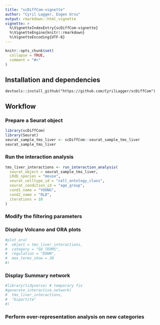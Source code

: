 ```yaml
---
title: "scDiffCom-vignette"
author: "Cyril Lagger, Eugen Ursu"
output: rmarkdown::html_vignette
vignette: >
  %\VignetteIndexEntry{scDiffCom-vignette}
  %\VignetteEngine{knitr::rmarkdown}
  %\VignetteEncoding{UTF-8}
---
```


```r
knitr::opts_chunk$set(
  collapse = TRUE,
  comment = "#>"
)
```

## Installation and dependencies

```
devtools::install_github("https://github.com/CyrilLagger/scDiffCom")
```
## Workflow

### Prepare a Seurat object

```r
library(scDiffCom)
library(Seurat)
seurat_sample_tms_liver <- scDiffCom::seurat_sample_tms_liver
seurat_sample_tms_liver
```

### Run the interaction analysis 

```r

tms_liver_interactions <- run_interaction_analysis(
  seurat_object = seurat_sample_tms_liver,
  LRdb_species = "mouse",
  seurat_celltype_id = "cell_ontology_class",
  seurat_condition_id = "age_group",
  cond1_name = "YOUNG",
  cond2_name = "OLD",
  iterations = 10
)

```

### Modify the filtering parameters

### Display Volcano and ORA plots

```r

#plot_ora(
#  object = tms_liver_interactions,
#  category = "GO_TERMS",
#  regulation = "DOWN",
#  max_terms_show = 20
#)

```

### Display Summary network


```r
#library(tidyverse) # temporary fix
#generate_interactive_network(
#  tms_liver_interactions,
#  "bipartite"
#)
```


### Perform over-representation analysis on new categories
